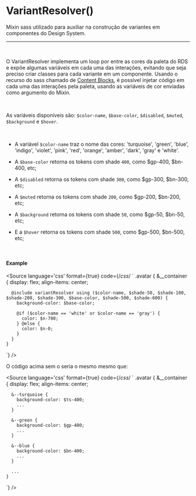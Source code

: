 
<Meta title="Utils/Sass/VariantResolver()"/>

# VariantResolver()

Mixin sass utilizado para auxiliar na construção de variantes em componentes do Design System.

<hr />
<br />

O VariantResolver implementa um loop por entre as cores da paleta do RDS e expõe algumas variáveis em cada uma
das interações, evitando que seja preciso criar classes para cada variante em um componente. Usando o recurso do sass
chamado de [Content Blocks](https://sass-lang.com/documentation/at-rules/mixin#content-blocks), é possível injetar código
em cada uma das interações pela paleta, usando as variáveis de cor enviadas como argumento do Mixin.

<br />

As variáveis disponíveis são:
``$color-name``, ``$base-color``, ``$disabled``, ``$muted``, ``$background`` e ``$hover``.

<br />

- A variável ``$color-name`` traz o nome das cores: 'turquoise', 'green', 'blue',	'indigo',	'violet',
'pink', 'red', 'orange', 'amber', 'dark', 'gray' e	'white'.

- A ``$base-color`` retorna os tokens com shade `400`, como $gp-400, $bn-400, etc;
- A ``$disabled`` retorna os tokens com shade `300`, como $gp-300, $bn-300, etc;
- A ``$muted`` retorna os tokens com shade `200`, como $gp-200, $bn-200, etc;
- A ``$background`` retorna os tokens com shade `50`, como $gp-50, $bn-50, etc;
- E a ``$hover`` retorna os tokens com shade `500`, como $gp-500, $bn-500, etc;

<br />

#### Example

<Story name="VariantResolver">
</Story>

<Source
	language='css'
	format={true}
	code={/*css*/ `
  .avatar {
    &__container {
      display: flex;
      align-items: center;
 
      @include variantResolver using ($color-name, $shade-50, $shade-100, $shade-200, $shade-300, $base-color, $shade-500, $shade-600) {
        background-color: $base-color;
 
        @if ($color-name == 'white' or $color-name == 'gray') {
          color: $n-700;
        } @else {
          color: $n-0;
        }
      }
    }
`}
/>

O código acima sem o seria o mesmo mesmo que:

<Source
	language='css'
	format={true}
	code={/*css*/ `
  .avatar {
    &__container {
      display: flex;
      align-items: center;
 
      &--turquoise {
        background-color: $ts-400;
        ...
      }
 
      &--green {
        background-color: $gp-400;
        ...
      }
 
      &--blue {
        background-color: $bn-400;
        ...
      }
 
      ...
    }
`}
/>
